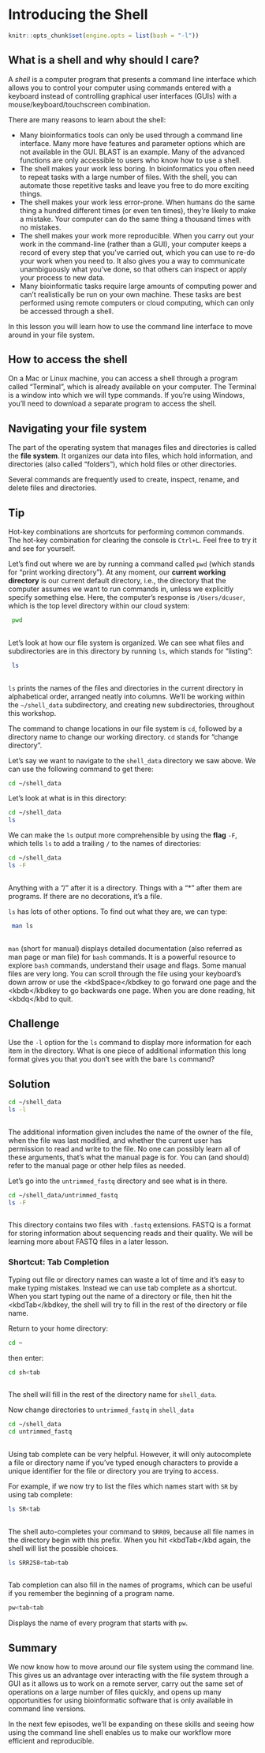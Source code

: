 # Introducing the Shell

```r

knitr::opts_chunk$set(engine.opts = list(bash = "-l"))

```

## What is a shell and why should I care?

A *shell* is a computer program that presents a command line interface
which allows you to control your computer using commands entered
with a keyboard instead of controlling graphical user interfaces
(GUIs) with a mouse/keyboard/touchscreen combination.

There are many reasons to learn about the shell:

* Many bioinformatics tools can only be used through a command line interface. Many more 
have features and parameter options which are not available in the GUI.
BLAST is an example. Many of the advanced functions are only accessible
to users who know how to use a shell.  
* The shell makes your work less boring. In bioinformatics you often need to repeat tasks with a large number of files. With the shell, you can automate those repetitive tasks and leave you free to do more exciting things.  
* The shell makes your work less error-prone. When humans do the same thing a hundred different times
(or even ten times), they're likely to make a mistake. Your computer can do the same thing a thousand times
with no mistakes.  
* The shell makes your work more reproducible. When you carry out your work in the command-line 
(rather than a GUI), your computer keeps a record of every step that you've carried out, which you can use 
to re-do your work when you need to. It also gives you a way to communicate unambiguously what you've done, 
so that others can inspect or apply your process to new data.  
* Many bioinformatic tasks require large amounts of computing power and can't realistically be run on your
own machine. These tasks are best performed using remote computers or cloud computing, which can only be accessed
through a shell.

In this lesson you will learn how to use the command line interface to move around in your file system. 

## How to access the shell

On a Mac or Linux machine, you can access a shell through a program called "Terminal", which is already available
on your computer. The Terminal is a window into which we will type commands. If you're using Windows, you'll need to download a separate program to access the shell.

## Navigating your file system

The part of the operating system that manages files and directories
is called the **file system**.
It organizes our data into files,
which hold information,
and directories (also called "folders"),
which hold files or other directories.

Several commands are frequently used to create, inspect, rename, and delete files and directories.

## Tip
Hot-key combinations are shortcuts for performing common commands.
The hot-key combination for clearing the console is `Ctrl+L`. Feel free to try it and see for yourself.


Let's find out where we are by running a command called `pwd`
(which stands for "print working directory").
At any moment, our **current working directory**
is our current default directory,
i.e.,
the directory that the computer assumes we want to run commands in,
unless we explicitly specify something else.
Here,
the computer's response is `/Users/dcuser`,
which is the top level directory within our cloud system:



```bash

 pwd
 
```

Let's look at how our file system is organized. We can see what files and subdirectories are in this directory by running `ls`,
which stands for "listing":



```bash

 ls
 
```

`ls` prints the names of the files and directories in the current directory in
alphabetical order,
arranged neatly into columns. 
We'll be working within the `~/shell_data` subdirectory, and creating new subdirectories, throughout this workshop.  

The command to change locations in our file system is `cd`, followed by a
directory name to change our working directory.
`cd` stands for "change directory".

Let's say we want to navigate to the `shell_data` directory we saw above.  We can
use the following command to get there:


```bash

cd ~/shell_data

```


Let's look at what is in this directory:


```bash

cd ~/shell_data
ls
```


We can make the `ls` output more comprehensible by using the **flag** `-F`,
which tells `ls` to add a trailing `/` to the names of directories:

```bash

cd ~/shell_data
ls -F
 
```

Anything with a "/" after it is a directory. Things with a "*" after them are programs. If
there are no decorations, it's a file.

`ls` has lots of other options. To find out what they are, we can type:

```bash

 man ls
 
```

`man` (short for manual) displays detailed documentation (also referred as man page or man file)
for `bash` commands. It is a powerful resource to explore `bash` commands, understand
their usage and flags. Some manual files are very long. You can scroll through the
file using your keyboard's down arrow or use the <kbdSpace</kbdkey to go forward one page
and the <kbdb</kbdkey to go backwards one page. When you are done reading, hit <kbdq</kbd
to quit.

## Challenge
Use the `-l` option for the `ls` command to display more information for each item 
in the directory. What is one piece of additional information this long format
gives you that you don't see with the bare `ls` command?

## Solution

```bash

cd ~/shell_data
ls -l
 
```

The additional information given includes the name of the owner of the file,
when the file was last modified, and whether the current user has permission
to read and write to the file.
No one can possibly learn all of these arguments, that's what the manual page
is for. You can (and should) refer to the manual page or other help files
as needed.

Let's go into the `untrimmed_fastq` directory and see what is in there.
```bash

cd ~/shell_data/untrimmed_fastq
ls -F
 
```

This directory contains two files with `.fastq` extensions. FASTQ is a format
for storing information about sequencing reads and their quality.
We will be learning more about FASTQ files in a later lesson.

### Shortcut: Tab Completion

Typing out file or directory names can waste a
lot of time and it's easy to make typing mistakes. Instead we can use tab complete 
as a shortcut. When you start typing out the name of a directory or file, then
hit the <kbdTab</kbdkey, the shell will try to fill in the rest of the
directory or file name.

Return to your home directory:

```bash
 
cd ~

```

then enter:

```bash

cd sh<tab
 
```

The shell will fill in the rest of the directory name for `shell_data`.

Now change directories to `untrimmed_fastq` in `shell_data`

```bash

cd ~/shell_data
cd untrimmed_fastq
 
```

Using tab complete can be very helpful. However, it will only autocomplete
a file or directory name if you've typed enough characters to provide
a unique identifier for the file or directory you are trying to access.

For example, if we now try to list the files which names start with `SR`
by using tab complete:  

```bash

ls SR<tab
 
```

The shell auto-completes your command to `SRR09`, because all file names in 
the directory begin with this prefix. When you hit
<kbdTab</kbd again, the shell will list the possible choices.

```bash

ls SRR258<tab<tab
 
```

Tab completion can also fill in the names of programs, which can be useful if you
remember the beginning of a program name.

```bash

pw<tab<tab

```

Displays the name of every program that starts with `pw`. 

## Summary

We now know how to move around our file system using the command line.
This gives us an advantage over interacting with the file system through
a GUI as it allows us to work on a remote server, carry out the same set of operations 
on a large number of files quickly, and opens up many opportunities for using 
bioinformatic software that is only available in command line versions. 

In the next few episodes, we'll be expanding on these skills and seeing how 
using the command line shell enables us to make our workflow more efficient and reproducible.

